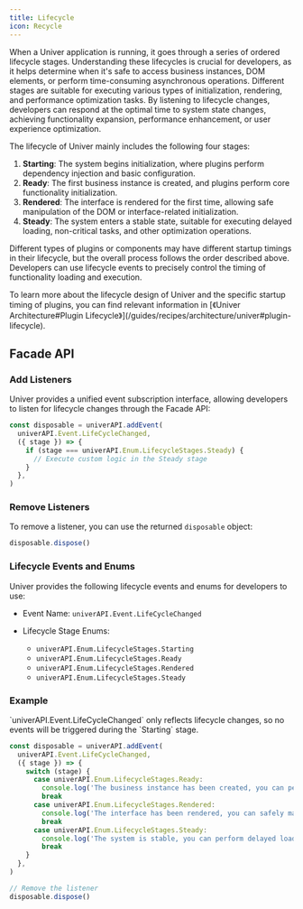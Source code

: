 ```yaml
---
title: Lifecycle
icon: Recycle
---
```


When a Univer application is running, it goes through a series of ordered lifecycle stages. Understanding these lifecycles is crucial for developers, as it helps determine when it's safe to access business instances, DOM elements, or perform time-consuming asynchronous operations. Different stages are suitable for executing various types of initialization, rendering, and performance optimization tasks. By listening to lifecycle changes, developers can respond at the optimal time to system state changes, achieving functionality expansion, performance enhancement, or user experience optimization.

The lifecycle of Univer mainly includes the following four stages:

<Mermaid chart="graph TD; A([Starting]) --> B([Ready]) --> C([Rendered]) -->D([Steady])" />

1. **Starting**: The system begins initialization, where plugins perform dependency injection and basic configuration.
2. **Ready**: The first business instance is created, and plugins perform core functionality initialization.
3. **Rendered**: The interface is rendered for the first time, allowing safe manipulation of the DOM or interface-related initialization.
4. **Steady**: The system enters a stable state, suitable for executing delayed loading, non-critical tasks, and other optimization operations.

Different types of plugins or components may have different startup timings in their lifecycle, but the overall process follows the order described above. Developers can use lifecycle events to precisely control the timing of functionality loading and execution.

<Callout>
  To learn more about the lifecycle design of Univer and the specific startup timing of plugins, you can find relevant information in [《Univer Architecture#Plugin Lifecycle》](/guides/recipes/architecture/univer#plugin-lifecycle).
</Callout>

## Facade API

### Add Listeners

Univer provides a unified event subscription interface, allowing developers to listen for lifecycle changes through the Facade API:

```typescript
const disposable = univerAPI.addEvent(
  univerAPI.Event.LifeCycleChanged,
  ({ stage }) => {
    if (stage === univerAPI.Enum.LifecycleStages.Steady) {
      // Execute custom logic in the Steady stage
    }
  },
)
```

### Remove Listeners

To remove a listener, you can use the returned `disposable` object:

```typescript
disposable.dispose()
```

### Lifecycle Events and Enums

Univer provides the following lifecycle events and enums for developers to use:

- Event Name: `univerAPI.Event.LifeCycleChanged`

- Lifecycle Stage Enums:
  - `univerAPI.Enum.LifecycleStages.Starting`
  - `univerAPI.Enum.LifecycleStages.Ready`
  - `univerAPI.Enum.LifecycleStages.Rendered`
  - `univerAPI.Enum.LifecycleStages.Steady`

### Example

<Callout type="warning" title="Caution">
  `univerAPI.Event.LifeCycleChanged` only reflects lifecycle changes, so no events will be triggered during the `Starting` stage.
</Callout>

```typescript
const disposable = univerAPI.addEvent(
  univerAPI.Event.LifeCycleChanged,
  ({ stage }) => {
    switch (stage) {
      case univerAPI.Enum.LifecycleStages.Ready:
        console.log('The business instance has been created, you can perform core initialization')
        break
      case univerAPI.Enum.LifecycleStages.Rendered:
        console.log('The interface has been rendered, you can safely manipulate the DOM')
        break
      case univerAPI.Enum.LifecycleStages.Steady:
        console.log('The system is stable, you can perform delayed loading and other optimization operations')
        break
    }
  },
)

// Remove the listener
disposable.dispose()
```
